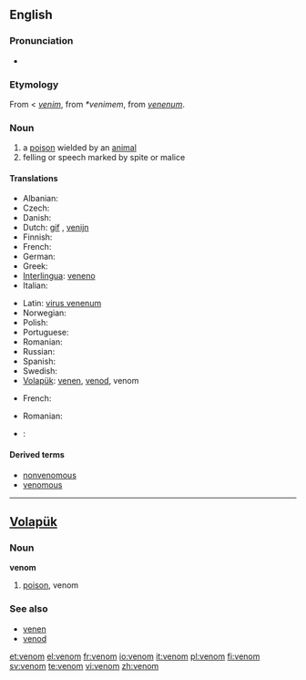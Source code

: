 {{wikipedia|dab=venom (disambiguation)|Venom}}
==English==

===Pronunciation===
*{{audio|en-us-venom.ogg|Audio (US)}}

===Etymology===
From {{AF.}} < {{OF.}} ''[[venim]]'', from {{VL.}} ''*venimem'', from {{L.}} ''[[venenum]]''.

===Noun===
{{wikipedia}}
{{en-noun}}

# a [[poison]] wielded by an [[animal]]
# felling or speech marked by spite or malice

====Translations====
{{trans-top|poison}}
* Albanian: {{t-|sq|helm|xs=Albanian}}
* Czech: {{t+|cs|jed|m}}
* Danish: {{t-|da|gift|m}}
* Dutch: [[gif]] {{n}}, [[venijn]] {{n}}
* Finnish: {{t+|fi|myrkky}}
* French: {{t+|fr|venin|m}}
* German: {{t+|de|Gift}}
* Greek: {{t+|el|δηλητήριο|n|sc=Grek}}
* [[Interlingua]]: [[veneno]]
* Italian: {{t+|it|veleno}}
{{trans-mid}}
* Latin: [[virus venenum]]
* Norwegian: {{t-|no|gift|m}}
* Polish: {{t+|pl|jad|m}}
* Portuguese: {{t+|pt|veneno|m}}
* Romanian: {{t-|ro|venin|n}}
* Russian: {{t+|ru|яд|sc=Cyrl}}
* Spanish: {{t+|es|veneno}}
* Swedish: {{t+|sv|gift|c}}
* [[Volapük]]: [[venen]], [[venod]], venom
{{trans-bot}}

{{trans-top|(''figurative'') malice}}
* French: {{t+|fr|venin|m}}
{{trans-mid}}
* Romanian: {{t-|ro|venin|n}}
{{trans-bot}}

{{checktrans-top}}
* {{ttbc|Ukrainian}}: {{t|uk|отрутa|f|sc=Cyrl|xs=Ukrainian}}
{{trans-bot}}

====Derived terms====
* [[nonvenomous]]
* [[venomous]]

----

==[[Volapük]]==

===Noun===
'''venom'''

# [[poison]], venom

===See also===
*[[venen]]
*[[venod]]

[[et:venom]]
[[el:venom]]
[[fr:venom]]
[[io:venom]]
[[it:venom]]
[[pl:venom]]
[[fi:venom]]
[[sv:venom]]
[[te:venom]]
[[vi:venom]]
[[zh:venom]]